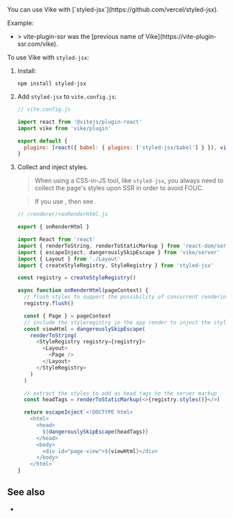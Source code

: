 
<CommunityNote />
You can use Vike with [`styled-jsx`](https://github.com/vercel/styled-jsx).

Example:
 - <Example timestamp="2023.07" repo="jeremypress/vite-ssr-styled-jsx" />
   > vite-plugin-ssr was the [previous name of Vike](https://vite-plugin-ssr.com/vike).

To use Vike with `styled-jsx`:

1. Install:

   ```shell
   npm install styled-jsx
   ```

2. Add `styled-jsx` to `vite.config.js`:

   ```js
   // vite.config.js

   import react from '@vitejs/plugin-react'
   import vike from 'vike/plugin'

   export default {
     plugins: [react({ babel: { plugins: ['styled-jsx/babel'] } }), vike()]
   }
   ```

3. Collect and inject styles.
   > When using a CSS-in-JS tool, like `styled-jsx`, you always need to collect the page's styles upon SSR in order <Link href="/css-in-js">to avoid FOUC</Link>.

   > If you use <UiFrameworkExtension name />, then see <Link href="/css-in-js" doNotInferSectionTitle />.

   ```js
   // /renderer/+onRenderHtml.js

   export { onRenderHtml }

   import React from 'react'
   import { renderToString, renderToStaticMarkup } from 'react-dom/server'
   import { escapeInject, dangerouslySkipEscape } from 'vike/server'
   import { Layout } from './Layout'
   import { createStyleRegistry, StyleRegistry } from 'styled-jsx'

   const registry = createStyleRegistry()

   async function onRenderHtml(pageContext) {
     // flush styles to support the possibility of concurrent rendering
     registry.flush()

     const { Page } = pageContext
     // include the styleregistry in the app render to inject the styles
     const viewHtml = dangerouslySkipEscape(
       renderToString(
         <StyleRegistry registry={registry}>
           <Layout>
             <Page />
           </Layout>
         </StyleRegistry>
       )
     )

     // extract the styles to add as head tags to the server markup
     const headTags = renderToStaticMarkup(<>{registry.styles()}</>)

     return escapeInject`<!DOCTYPE html>
       <html>
         <head>
           ${dangerouslySkipEscape(headTags)}
         </head>
         <body>
           <div id="page-view">${viewHtml}</div>
         </body>
       </html>`
   }
   ```

## See also

- <Link href="/css-in-js" doNotInferSectionTitle />

